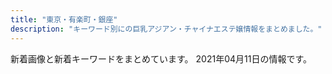 ```yaml
---
title: "東京・有楽町・銀座"
description: "キーワード別にの巨乳アジアン・チャイナエステ嬢情報をまとめました。"
---
```


新着画像と新着キーワードをまとめています。
2021年04月11日の情報です。

<DmmAffiliateIns />
<KeywordTable
  shops={
    [
    {
        "keywords": {
            "88": 1,
            "D": 10,
            "87": 4,
            "82": 1,
            "E": 1,
            "C": 7,
            "86": 7,
            "84": 5
        },
        "img_links": [
            "http://prime-relax.work/img/st8.jpg",
            "http://prime-relax.work/img/st013.jpg",
            "http://prime-relax.work/sp/img/t-r.jpg",
            "http://prime-relax.work/img/st04.jpg",
            "http://prime-relax.work/sp/img/p-7.jpg",
            "http://prime-relax.work/img/IMG_1675.jpg",
            "http://prime-relax.work/img/eve.jpg",
            "http://prime-relax.work/sp/img/botton.jpg",
            "http://prime-relax.work/sp/img/sta13.jpg",
            "http://prime-relax.work/img/link-.jpg",
            "http://prime-relax.work/sp/img/sta5.jpg",
            "http://prime-relax.work/img/st07.jpg",
            "http://prime-relax.work/sp/img/add2.jpg",
            "http://prime-relax.work/img/st08.jpg",
            "http://prime-relax.work/img/body-.jpg",
            "http://prime-relax.work/sp/img/tit.jpg",
            "http://prime-relax.work/img/st12.jpg",
            "http://prime-relax.work/img/sta14.jpg",
            "http://prime-relax.work/sp/img/sta7.jpg",
            "http://prime-relax.work/img/mo.png",
            "http://prime-relax.work/sp/img/time.jpg",
            "http://prime-relax.work/img/sta8.jpg",
            "http://prime-relax.work/img/st13.jpg",
            "http://prime-relax.work/sp/img/sta8.jpg",
            "http://prime-relax.work/img/bottom.png",
            "http://prime-relax.work/img/bottom-.png",
            "http://prime-relax.work/sp/img/tel.jpg",
            "http://prime-relax.work/img/IMG_1667.jpg",
            "http://prime-relax.work/img/sys.jpg",
            "http://prime-relax.work/img/sta4.jpg",
            "http://prime-relax.work/sp/img/info.jpg",
            "http://prime-relax.work/sp/img/sta11.jpg",
            "http://prime-relax.work/img/head.jpg",
            "http://prime-relax.work/sp/img/sta9.jpg",
            "http://prime-relax.work/img/sta9.jpg",
            "http://prime-relax.work/img/IMG_1699.jpg",
            "http://prime-relax.work/img/link20067.jpg",
            "http://prime-relax.work/img/sta12.jpg",
            "http://prime-relax.work/sp/img/pc.jpg",
            "http://prime-relax.work/img/sta11.jpg",
            "http://prime-relax.work/sp/img/add3.jpg",
            "http://prime-relax.work/sp/img/t-a.jpg",
            "http://prime-relax.work/img/st5.jpg",
            "http://prime-relax.work/img/sta5.jpg",
            "http://prime-relax.work/img/st11.jpg",
            "http://prime-relax.work/sp/img/t-s.jpg",
            "http://prime-relax.work/sp/img/t-t.jpg",
            "http://prime-relax.work/img/st14.jpg",
            "http://prime-relax.work/img/st014.jpg",
            "http://prime-relax.work/img/sta13.jpg",
            "http://prime-relax.work/img/st4.jpg",
            "http://prime-relax.work/sp/img/p-8.jpg",
            "http://prime-relax.work/img/st7.jpg",
            "http://prime-relax.work/sp/img/sys.jpg",
            "http://prime-relax.work/img/link10033.jpg",
            "http://prime-relax.work/img/sta7.jpg",
            "http://prime-relax.work/img/st9.jpg",
            "http://prime-relax.work/sp/img/sta4.jpg",
            "http://prime-relax.work/sp/img/sta14.jpg",
            "http://prime-relax.work/sp/img/pic.jpg",
            "http://prime-relax.work/img/link300100.jpg",
            "http://prime-relax.work/sp/img/add.jpg",
            "http://prime-relax.work/img/IMG_1709.jpg",
            "http://prime-relax.work/sp/img/p-9.jpg",
            "http://prime-relax.work/sp/img/sta12.jpg",
            "http://prime-relax.work/sp/img/t-o.jpg",
            "http://prime-relax.work/sp/img/cam.jpg"
        ],
        "station": "\u99ac\u55b0\u753a\u99c51\u756a\u51fa\u53e3",
        "url": "http://prime-relax.work/",
        "name": "PRIME\u30fb\u30d7\u30e9\u30a4\u30e0"
    },
    {
        "img_links": [
            "http://www.kawaii.esturl.com/files/007.jpg",
            "http://www.kawaii.esturl.com/files/006.jpg",
            "http://www.kawaii.esturl.com/images/mainImg_sub.jpg",
            "http://www.kawaii.esturl.com/images/icon_top.png",
            "http://www.kawaii.esturl.com/images/icon_tel.png",
            "http://www.kawaii.esturl.com/files/008.jpg",
            "http://www.kawaii.esturl.com/files/003.jpg",
            "http://www.kawaii.esturl.com/common/images/photo01.jpg",
            "http://www.kawaii.esturl.com/images/icon_staff.png",
            "http://www.kawaii.esturl.com/images/icon_info.png",
            "http://www.kawaii.esturl.com/common/images/photo03.jpg",
            "http://www.kawaii.esturl.com/common/images/photo02.jpg",
            "http://www.kawaii.esturl.com/files/002.jpg",
            "http://www.kawaii.esturl.com/images/end-info.png",
            "http://www.kawaii.esturl.com/files/001.jpg",
            "http://www.kawaii.esturl.com/images/btn2.png",
            "http://www.kawaii.esturl.com/images/icon_concept.png"
        ],
        "keywords": {
            "86": 1,
            "87": 5,
            "D": 6
        },
        "url": "http://www.kawaii.esturl.com/",
        "station": "\u516b\u4e01\u5800\u99c5A2\u51fa\u53e3",
        "name": "Kawaii\u604b\u4eba"
    },
    {
        "img_links": [
            "https://kayabacho-mensesthe.com/wp/wp-content/uploads/2020/10/aki-s1-150x150.jpg",
            "https://kayabacho-mensesthe.com/room/room-l2.jpg",
            "https://kayabacho-mensesthe.com/wp/wp-content/uploads/2019/12/IMG_8988.jpg",
            "https://kayabacho-mensesthe.com/staff/emi-s1.jpg",
            "https://kayabacho-mensesthe.com/link/mens-esthe.png",
            "https://kayabacho-mensesthe.com/staff/ayaka-s1.jpg",
            "https://kayabacho-mensesthe.com/icon/twitter.png",
            "https://kayabacho-mensesthe.com/images/top1.jpg",
            "https://kayabacho-mensesthe.com/images/footer-l.png",
            "https://kayabacho-mensesthe.com/staff/aoi-s1.jpg",
            "https://kayabacho-mensesthe.com/wp/wp-content/uploads/2020/08/ayaka-1-200x300.jpg",
            "https://kayabacho-mensesthe.com/wp/wp-content/uploads/2021/01/yuna.jpg",
            "https://kayabacho-mensesthe.com/wp/wp-content/uploads/2020/08/ayaka-1.jpg",
            "https://kayabacho-mensesthe.com/room/room-l1.jpg",
            "https://kayabacho-mensesthe.com/staff/misaki-s1.jpg",
            "https://kayabacho-mensesthe.com/room/room-l6.jpg",
            "https://kayabacho-mensesthe.com/wp/wp-content/uploads/2019/07/misaki.jpg",
            "https://kayabacho-mensesthe.com/images/main4.jpg",
            "https://kayabacho-mensesthe.com/images/main3.jpg",
            "https://kayabacho-mensesthe.com/staff/mimi-s1.jpg",
            "https://kayabacho-mensesthe.com/wp/wp-content/uploads/2019/12/misaki.jpg",
            "https://kayabacho-mensesthe.com/staff/yuna-s1.jpg",
            "https://kayabacho-mensesthe.com/staff/aki-s1.jpg",
            "https://kayabacho-mensesthe.com/images/flower.png",
            "https://kayabacho-mensesthe.com/wp/wp-content/uploads/2019/08/mimi.jpg",
            "https://kayabacho-mensesthe.com/wp/wp-content/uploads/2020/11/urara3.jpg",
            "https://kayabacho-mensesthe.com/room/room-l7.jpg",
            "https://kayabacho-mensesthe.com/room/room-l8.jpg",
            "https://kayabacho-mensesthe.com/images/mensesthe.jpg",
            "https://kayabacho-mensesthe.com/room/room-l4.jpg",
            "https://kayabacho-mensesthe.com/images/main2.jpg",
            "https://kayabacho-mensesthe.com/icon/facebook.png",
            "https://kayabacho-mensesthe.com/icon/line.png",
            "https://kayabacho-mensesthe.com/wp/wp-content/uploads/2019/12/emi.jpg",
            "https://kayabacho-mensesthe.com/staff/nao-s1.jpg",
            "https://kayabacho-mensesthe.com/icon/yelp.png",
            "https://kayabacho-mensesthe.com/wp/wp-content/uploads/2020/12/yuki.jpg",
            "https://kayabacho-mensesthe.com/staff/rin-s1.jpg",
            "https://kayabacho-mensesthe.com/images/footer-r.png",
            "https://kayabacho-mensesthe.com/room/room-l5.jpg",
            "https://kayabacho-mensesthe.com/staff/urara-s1.jpg",
            "https://kayabacho-mensesthe.com/room/room-l3.jpg",
            "https://kayabacho-mensesthe.com/staff/miyu-s1.jpg",
            "https://kayabacho-mensesthe.com/wp/wp-content/uploads/2019/12/mitsuki.jpg",
            "https://kayabacho-mensesthe.com/images/top3.jpg",
            "https://kayabacho-mensesthe.com/images/clear.png",
            "https://kayabacho-mensesthe.com/images/main1.jpg",
            "https://kayabacho-mensesthe.com/wp/wp-content/uploads/2020/02/miyu.jpg",
            "https://kayabacho-mensesthe.com/images/top2.jpg"
        ],
        "name": "Spa Ananda",
        "keywords": {
            "C": 21,
            "D": 19,
            "E": 7
        },
        "url": "https://kayabacho-mensesthe.com/",
        "station": "\u8305\u5834\u753a\u99c52\u756a\u51fa\u53e3"
    },
    {
        "img_links": [],
        "url": "https://aroma.tyo.cm/",
        "keywords": {},
        "name": "\u6975\u4e0a\u30e1\u30f3\u30ba\u30a2\u30ed\u30de\u65e5\u672c\u6a4b",
        "station": "\u8305\u5834\u753a\u99c510\u756a\u51fa\u53e3"
    },
    {
        "station": "\u99ac\u55b0\u6a2a\u5c71\u99c5A2\u51fa\u53e3",
        "keywords": {
            "90": 1,
            "D": 6,
            "87": 6,
            "E": 1
        },
        "name": "COMODO -\u30b3\u30e2\u30c9-",
        "url": "http://www.comodo.relaxjp.info/",
        "img_links": [
            "http://www.comodo.relaxjp.info/files/010-03.jpg",
            "http://www.comodo.relaxjp.info/images/s_staff.jpg",
            "http://www.comodo.relaxjp.info/files/011-03.jpg",
            "http://www.comodo.relaxjp.info/files/001-02.jpg",
            "http://www.comodo.relaxjp.info/images/top.png",
            "http://www.comodo.relaxjp.info/images/s_info.jpg",
            "http://www.comodo.relaxjp.info/files/012-02.jpg",
            "http://www.comodo.relaxjp.info/files/001-03.jpg",
            "http://www.comodo.relaxjp.info/files/013-03.jpg",
            "http://www.comodo.relaxjp.info/files/001.jpg",
            "http://www.comodo.relaxjp.info/files/015-03.jpg",
            "http://www.comodo.relaxjp.info/images/hua.jpg",
            "http://www.comodo.relaxjp.info/files/010-02.jpg",
            "http://www.comodo.relaxjp.info/files/012.jpg",
            "http://www.comodo.relaxjp.info/files/011-02.jpg",
            "http://www.comodo.relaxjp.info/images/s_news.jpg",
            "http://www.comodo.relaxjp.info/images/bj1.jpg",
            "http://www.comodo.relaxjp.info/files/013-02.jpg",
            "http://www.comodo.relaxjp.info/files/015.jpg",
            "http://www.comodo.relaxjp.info/files/014-03.jpg",
            "http://www.comodo.relaxjp.info/files/011.jpg",
            "http://www.comodo.relaxjp.info/images/s_link.jpg",
            "http://www.comodo.relaxjp.info/files/012-03.jpg",
            "http://www.comodo.relaxjp.info/images/bj3.jpg",
            "http://www.comodo.relaxjp.info/files/014-02.jpg",
            "http://www.comodo.relaxjp.info/files/014.jpg",
            "http://www.comodo.relaxjp.info/files/013.jpg",
            "http://www.comodo.relaxjp.info/files/010.jpg",
            "http://www.comodo.relaxjp.info/files/015-02.jpg"
        ]
    },
    {
        "keywords": {
            "89": 3,
            "87": 2,
            "D": 3,
            "C": 4
        },
        "name": "\u685c\uff5e\u3055\u304f\u3089\uff5e",
        "img_links": [
            "http://sakura.relaxnabi.com/css/nav/nav-005.png",
            "http://sakura.relaxnabi.com/css/nav/nav-006.png",
            "http://sakura.relaxnabi.com/css/nav/nav-002.png",
            "http://sakura.relaxnabi.com/css/staff/staff14a.jpg",
            "http://sakura.relaxnabi.com/css/nav/nav-004.png",
            "http://sakura.relaxnabi.com/css/topleft01.png",
            "http://sakura.relaxnabi.com/css/nav/nav-001.png",
            "http://sakura.relaxnabi.com/css/topright02.jpg",
            "http://sakura.relaxnabi.com/css/staff/staff06.jpg",
            "http://sakura.relaxnabi.com/css/staff/staff02.jpg",
            "http://sakura.relaxnabi.com/css/staff/staff13.jpg",
            "http://sakura.relaxnabi.com/css/nav/nav-003.png",
            "http://sakura.relaxnabi.com/css/staff/staff04.jpg",
            "http://sakura.relaxnabi.com/css/topleft02.png",
            "http://sakura.relaxnabi.com/css/tel03.png"
        ],
        "station": "\u8305\u5834\u753a\u99c51\u756a\u51fa\u53e3",
        "url": "http://sakura.relaxnabi.com/"
    },
    {
        "station": "\u65b0\u5bcc\u753a\u99c53\u756a\u51fa\u53e3",
        "url": "http://www.hitomebore.esjp.info/",
        "img_links": [
            "http://www.hitomebore.esjp.info/images/m3.jpg",
            "http://www.hitomebore.esjp.info/files/010.jpg",
            "http://www.hitomebore.esjp.info/files/013.jpg",
            "http://www.hitomebore.esjp.info/files/011.jpg",
            "http://www.hitomebore.esjp.info/images/m2.jpg",
            "http://www.hitomebore.esjp.info/files/009.jpg",
            "http://www.hitomebore.esjp.info/images/mainImg_sub.jpg",
            "http://www.hitomebore.esjp.info/files/012.jpg",
            "http://www.hitomebore.esjp.info/files/007.jpg",
            "http://www.hitomebore.esjp.info/files/014.jpg",
            "http://www.hitomebore.esjp.info/files/016.jpg",
            "http://www.hitomebore.esjp.info/files/008.jpg",
            "http://www.hitomebore.esjp.info/files/002.jpg",
            "http://www.hitomebore.esjp.info/images/m4.jpg",
            "http://www.hitomebore.esjp.info/images/btn2.png",
            "http://www.hitomebore.esjp.info/images/m1.jpg",
            "http://www.hitomebore.esjp.info/images/mainImg2.jpg",
            "http://www.hitomebore.esjp.info/files/015.jpg"
        ],
        "name": "\u3072\u3068\u3081\u307c\u308c",
        "keywords": {
            "85": 6,
            "C": 6,
            "D": 27,
            "88": 3,
            "87": 6,
            "86": 18
        }
    },
    {
        "station": "\u4eba\u5f62\u753a\u99c5A6",
        "img_links": [
            "http://yume-sato.blue/uploads//sites/18/2020/10/g2.jpg",
            "http://yume-sato.blue/uploads//sites/18/2020/09/g6-150x150.jpg",
            "http://yume-sato.blue/uploads//sites/18/2020/12/gg-150x150.jpg",
            "http://yume-sato.blue/uploads//sites/18/2020/09/g4.jpg",
            "http://yume-sato.blue/uploads//sites/18/2020/12/gg.jpg",
            "http://yume-sato.blue/uploads//sites/18/2020/09/g6.jpg",
            "http://yume-sato.blue/uploads//sites/18/2020/09/g4-150x150.jpg",
            "http://yume-sato.blue/uploads//sites/18/2020/10/g1.jpg",
            "http://yume-sato.blue/uploads//sites/18/2020/09/mobile-1.jpg",
            "http://yume-sato.blue/uploads//sites/18/2020/09/g5-150x150.jpg",
            "http://yume-sato.blue/uploads//sites/18/2020/09/top.jpg",
            "http://yume-sato.blue/uploads//sites/18/2020/09/top1-1.jpg",
            "http://yume-sato.blue/uploads//sites/18/2020/09/g1.jpg",
            "http://yume-sato.blue/uploads//sites/18/2020/09/s_staff.png",
            "http://yume-sato.blue/uploads//sites/18/2020/09/pick.jpg",
            "http://yume-sato.blue/uploads//sites/18/2020/09/g2.jpg",
            "http://yume-sato.blue/uploads//sites/18/2020/09/g2-150x150.jpg",
            "http://yume-sato.blue/uploads//sites/18/2020/09/g5.jpg",
            "http://yume-sato.blue/uploads//sites/18/2020/09/g1-150x150.jpg",
            "http://yume-sato.blue/uploads//sites/18/2020/09/g3-150x150.jpg",
            "http://yume-sato.blue/uploads//sites/18/2020/09/g3.jpg",
            "http://yume-sato.blue/uploads//sites/18/2020/09/news.jpg"
        ],
        "keywords": {},
        "name": "\u5922\u306e\u90f7",
        "url": "http://yume-sato.blue/"
    },
    {
        "station": "\u65b0\u65e5\u672c\u6a4b\u99c55\u756a\u51fa\u53e3",
        "url": "http://s-este.net/",
        "img_links": [],
        "keywords": {},
        "name": "\u30e9\u30d5\u30a3\u30fc\u30eb"
    },
    {
        "url": "http://sweet-massage.work/",
        "name": "Sweet",
        "keywords": {
            "E": 6,
            "C": 3,
            "89": 3,
            "86": 6,
            "85": 3,
            "D": 6,
            "88": 3
        },
        "station": "\u8305\u5834\u753a\u99c53\u756a\u51fa\u53e3",
        "img_links": [
            "http://sweet-massage.work/img/sta3.jpg",
            "http://sweet-massage.work/sp/img/t-a.jpg",
            "http://sweet-massage.work/sp/img/s4.jpg",
            "http://sweet-massage.work/sp/img/pc.jpg",
            "http://sweet-massage.work/sp/img/st2.jpg",
            "http://sweet-massage.work/sp/img/st4.jpg",
            "http://sweet-massage.work/sp/img/add.jpg",
            "http://sweet-massage.work/sp/img/st02.jpg",
            "http://sweet-massage.work/sp/img/s3.jpg",
            "http://sweet-massage.work/img/st4.jpg",
            "http://sweet-massage.work/img/s3.jpg",
            "http://sweet-massage.work/sp/img/t-r.jpg",
            "http://sweet-massage.work/img/sta2.jpg",
            "http://sweet-massage.work/img/st04.jpg",
            "http://sweet-massage.work/sp/img/t-s.jpg",
            "http://sweet-massage.work/sp/img/st5.jpg",
            "http://sweet-massage.work/img/s5.jpg",
            "http://sweet-massage.work/img/st03.jpg",
            "http://sweet-massage.work/img/st02.jpg",
            "http://sweet-massage.work/img/st005.jpg",
            "http://sweet-massage.work/sp/img/st04.jpg",
            "http://sweet-massage.work/img/foot-body.jpg",
            "http://sweet-massage.work/img/mobile-1.png",
            "http://sweet-massage.work/sp/img/botton.jpg",
            "http://sweet-massage.work/img/s4.jpg",
            "http://sweet-massage.work/sp/img/pic.jpg",
            "http://sweet-massage.work/img/st05.jpg",
            "http://sweet-massage.work/sp/img/st03.jpg",
            "http://sweet-massage.work/img/s2.jpg",
            "http://sweet-massage.work/img/st3.jpg",
            "http://sweet-massage.work/sp/img/t-o.jpg",
            "http://sweet-massage.work/img/nos.jpg",
            "http://sweet-massage.work/img/sta4.jpg",
            "http://sweet-massage.work/sp/img/tit.jpg",
            "http://sweet-massage.work/sp/img/s2.jpg",
            "http://sweet-massage.work/img/sta5.jpg",
            "http://sweet-massage.work/sp/img/time.jpg",
            "http://sweet-massage.work/sp/img/st1.jpg",
            "http://sweet-massage.work/img/st01.jpg",
            "http://sweet-massage.work/img/m1.png",
            "http://sweet-massage.work/sp/img/add2.jpg",
            "http://sweet-massage.work/img/sta1.jpg",
            "http://sweet-massage.work/img/st2.jpg",
            "http://sweet-massage.work/sp/img/sys.jpg",
            "http://sweet-massage.work/sp/img/st005.jpg",
            "http://sweet-massage.work/sp/img/tel.jpg",
            "http://sweet-massage.work/sp/img/s5.jpg",
            "http://sweet-massage.work/img/st5.jpg",
            "http://sweet-massage.work/sp/img/st05.jpg",
            "http://sweet-massage.work/sp/img/st3.jpg",
            "http://sweet-massage.work/sp/img/st01.jpg",
            "http://sweet-massage.work/img/st1.jpg",
            "http://sweet-massage.work/sp/img/t-t.jpg",
            "http://sweet-massage.work/img/s1.jpg",
            "http://sweet-massage.work/sp/img/info.jpg"
        ]
    },
    {
        "station": "\u6c34\u5929\u5bae\u524d\u99c54\u756a\u51fa\u53e3",
        "name": "Eve",
        "keywords": {},
        "url": "http://eve-esthe.com/",
        "img_links": [
            "http://eve-esthe.com/images/wari.jpg",
            "http://eve-esthe.com/images/01.jpg",
            "http://eve-esthe.com/images/02.jpg",
            "http://eve-esthe.com/images/03.jpg",
            "http://eve-esthe.com/images/04.jpg",
            "http://eve-esthe.com/images/icon_new.png"
        ]
    },
    {
        "name": "\u6843\u82b1\u6c34*\u3068\u3046\u304b\u3059\u3044",
        "url": "http://toukasui.jpn.mn/",
        "keywords": {
            "E": 1,
            "86": 3,
            "87": 2,
            "D": 6,
            "85": 2
        },
        "img_links": [
            "http://toukasui.jpn.mn/images/s_staff.png",
            "http://toukasui.jpn.mn/photos/sites/49/2021/04/2021040817571791.jpg",
            "http://toukasui.jpn.mn/photos/sites/49/2019/08/2019082510480041.jpg",
            "http://toukasui.jpn.mn/photos/sites/49/2019/07/2019070111270334.jpg",
            "http://toukasui.jpn.mn/images/face.jpg",
            "http://toukasui.jpn.mn/photos/sites/49/2019/11/2019111002374421.jpg",
            "http://toukasui.jpn.mn/photos/sites/49/2018/11/2018110702420266.jpg",
            "http://toukasui.jpn.mn/images/pick.jpg",
            "http://toukasui.jpn.mn/photos/sites/49/2018/12/2018121411170742.jpg",
            "http://toukasui.jpn.mn/images/news.jpg",
            "http://toukasui.jpn.mn/photos/sites/49/2019/02/2019021519245846.jpg",
            "http://toukasui.jpn.mn/photos/sites/49/2019/06/2019061711394937.jpg",
            "http://toukasui.jpn.mn/photos/sites/49/2019/03/2019030615101559.jpg",
            "http://toukasui.jpn.mn/photos/sites/49/2019/08/2019081010463794.jpg",
            "http://toukasui.jpn.mn/images/top.jpg",
            "http://toukasui.jpn.mn/photos/sites/49/2019/02/2019020710305082.jpg",
            "http://toukasui.jpn.mn/photos/sites/49/2019/09/2019091616543823.jpg",
            "http://toukasui.jpn.mn/images/mobile.jpg",
            "http://toukasui.jpn.mn/photos/sites/49/2020/09/202009151644200.jpg",
            "http://toukasui.jpn.mn/photos/sites/49/2018/11/2018111701424587.jpg"
        ],
        "station": "\u6771\u9280\u5ea7\u99c55\u756a\u51fa\u53e3"
    },
    {
        "img_links": [
            "http://koikst.xyz/_src/20886305/therapist-ito.jpg",
            "http://koikst.xyz/_src/20886064/index_37.png",
            "http://koikst.xyz/_src/51067437/wechatimg724.jpg",
            "http://koikst.xyz/_src/20885809/www.cman.png",
            "http://koikst.xyz/_src/20886061/index_34.png",
            "http://koikst.xyz/_src/20885997/up.png",
            "http://koikst.xyz/_src/20886148/therapist-ito.jpg",
            "http://koikst.xyz/_src/21089124/img20180325193504865361.png",
            "http://sunflower.jp.net/6.jpg",
            "http://koikst.xyz/_src/20886006/wechatimg36.jpg",
            "http://koikst.xyz/_src/20886009/img_2917.jpg",
            "http://koikst.xyz/_src/20886229/_dsf0778_pp.jpg",
            "http://koikst.xyz/_src/20886005/wechatimg35.jpg",
            "http://koikst.xyz/_src/20886065/index_38.png",
            "http://sunflower.jp.net/5.jpg",
            "http://koikst.xyz/_src/20886007/_k3_6020.jpg",
            "http://koikst.xyz/_src/20886310/wechatimg405.jpg",
            "http://koikst.xyz/_src/20991736/t02200330_0640096013249885015.jpg",
            "http://sunflower.jp.net/3.jpg",
            "http://koikst.xyz/_src/51067433/wechatimg726.jpg",
            "http://koikst.xyz/_src/20886283/img20170527114635169213.png",
            "http://koikst.xyz/_src/20885828/up.png",
            "http://koikst.xyz/_src/20886066/slider2.png",
            "http://koikst.xyz/_src/20886060/index_33.png",
            "http://sunflower.jp.net/2.jpg",
            "http://koikst.xyz/_src/20885836/sign.jpg",
            "http://koikst.xyz/_src/20886231/_dsf0770_pp.jpg",
            "http://koikst.xyz/_src/20886058/sign.png",
            "http://koikst.xyz/_src/20886308/t02200330_0640096013249885015.jpg",
            "http://koikst.xyz/_src/20886287/9c88380aa0315ec9292225a3223d62d9.jpg",
            "http://koikst.xyz/_src/51067440/wechatimg723.jpg",
            "http://sunflower.jp.net/1.jpg",
            "http://koikst.xyz/_src/20886008/_k3_6019.jpg",
            "http://koikst.xyz/_src/51067435/wechatimg725.jpg",
            "http://koikst.xyz/_src/20886059/sign.png",
            "http://koikst.xyz/_src/20886211/07958eda583eff2b24876adf03c0a434.jpg",
            "http://koikst.xyz/_src/20886062/index_35.png",
            "http://koikst.xyz/_src/20886235/t02200330_0640096013249885015.jpg",
            "http://koikst.xyz/_src/20885811/up.png",
            "http://koikst.xyz/_src/20886092/therapist-ito.jpg",
            "http://koikst.xyz/_src/20886233/906ab10dd05fdcaee1fa99bd6e5779ea.jpg",
            "http://koikst.xyz/_src/20886122/up.png",
            "http://koikst.xyz/_src/20886222/up.png",
            "http://koikst.xyz/_src/20886103/up.png",
            "http://koikst.xyz/_src/20886063/index_36.png",
            "http://koikst.xyz/_src/20886035/up.png",
            "http://koikst.xyz/_src/20886019/up.png",
            "http://koikst.xyz/_src/20885845/up.png",
            "http://koikst.xyz/_src/20886111/_dsf0778_pp.jpg",
            "http://koikst.xyz/_src/20886300/media-20170919.jpg",
            "http://koikst.xyz/_src/20886303/07958eda583eff2b24876adf03c0a434.jpg",
            "http://koikst.xyz/_src/20886010/img_3017.jpg"
        ],
        "keywords": {
            "E": 3,
            "85": 2,
            "89": 3,
            "C": 2
        },
        "name": "\u60a0",
        "station": "JR\u6771\u4eac\u99c5\u516b\u91cd\u6d32\u53e3",
        "url": "http://koikst.xyz/"
    },
    {
        "url": "http://luna-shine.info/",
        "keywords": {
            "88": 21,
            "85": 6,
            "G": 6,
            "\u30bb\u30af\u30b7\u30fc": 1,
            "F": 6,
            "D": 30,
            "81": 3,
            "89": 21,
            "C": 12,
            "82": 3,
            "84": 3,
            "86": 6,
            "E": 13,
            "87": 12,
            "\u80f8": 2
        },
        "img_links": [
            "http://luna-shine.info/uploads/lunashine/2020/01/e5beaee4bfa1e59bbee78987_20190517131309.jpg",
            "http://luna-shine.info/uploads/lunashine/2014/05/22.jpg",
            "http://luna-shine.info/uploads/lunashine/2014/05/naomi1-276x3583.jpg",
            "http://luna-shine.info/uploads/lunashine/2013/01/room-9.jpg",
            "http://luna-shine.info/uploads/lunashine/images/no-photo.jpg",
            "http://luna-shine.info/uploads/lunashine/2012/12/topview3.jpg",
            "http://luna-shine.info/uploads/lunashine/images/new_d.jpg",
            "http://luna-shine.info/uploads/lunashine/2019/03/e5beaee4bfa1e59bbee78987_201903161627476.jpg",
            "http://luna-shine.info/uploads/lunashine/2013/01/room-5.jpg",
            "http://luna-shine.info/uploads/lunashine/2019/04/bottom.jpg",
            "http://luna-shine.info/uploads/lunashine/2014/06/9c1b42356edc1bb51d040e0a1783fa97.png",
            "http://luna-shine.info/uploads/lunashine/2015/06/image1-266x4001.jpg",
            "http://luna-shine.info/uploads/lunashine/2015/09/1-12041z120344c1_e589afe69cac_e589afe69cac.jpg",
            "http://luna-shine.info/uploads/lunashine/2013/01/img_0427_e589afe69cac-276x368.jpg",
            "http://luna-shine.info/uploads/lunashine/2013/01/room-1.jpg",
            "http://luna-shine.info/uploads/lunashine/2012/12/topview1.jpg",
            "http://luna-shine.info/uploads/lunashine/2015/01/0.jpg",
            "http://luna-shine.info/uploads/lunashine/2013/01/room-7.jpg",
            "http://luna-shine.info/uploads/lunashine/2012/12/topview4.jpg",
            "http://luna-shine.info/uploads/lunashine/2013/10/e381bfe3818d2_e589afe69cac.jpg",
            "http://luna-shine.info/uploads/lunashine/2013/01/room-11.jpg",
            "http://luna-shine.info/uploads/lunashine/2019/12/e5beaee4bfa1e59bbee78987_201912071546181.jpg",
            "http://luna-shine.info/uploads/lunashine/2012/12/mailmaka.jpg",
            "http://luna-shine.info/uploads/lunashine/2015/04/1111_e589afe69cac1.jpg",
            "http://luna-shine.info/uploads/lunashine/2012/12/topview0.jpg",
            "http://luna-shine.info/uploads/lunashine/2013/10/e38182e38286e381bf3_e589afe69cac.jpg",
            "http://luna-shine.info/uploads/lunashine/2013/11/e381afe3828be3818befbc92-1000x1333.jpg",
            "http://luna-shine.info/uploads/lunashine/2019/04/e5beaee4bfa1e59bbee78987_201903161627478.jpg",
            "http://luna-shine.info/uploads/lunashine/2013/01/room-2.jpg",
            "http://luna-shine.info/uploads/lunashine/2019/12/e5beaee4bfa1e59bbee78987_20191207154634.jpg",
            "http://luna-shine.info/uploads/lunashine/2017/03/saki.jpg",
            "http://luna-shine.info/uploads/lunashine/images/new_tit.jpg",
            "http://luna-shine.info/uploads/lunashine/2019/04/tel.jpg",
            "http://luna-shine.info/uploads/lunashine/2013/01/room-8.jpg",
            "http://luna-shine.info/uploads/lunashine/2015/03/8dbe4d07b4f1258c30f14b30e60c1466.png",
            "http://luna-shine.info/uploads/lunashine/2019/04/flash1.jpg",
            "http://luna-shine.info/uploads/lunashine/2016/12/img_4240.jpg",
            "http://luna-shine.info/uploads/lunashine/2013/05/p1020464_e589afe69cac.jpg",
            "http://luna-shine.info/uploads/lunashine/2017/03/saki1.jpg",
            "http://luna-shine.info/uploads/lunashine/images/rq03.jpg",
            "http://luna-shine.info/uploads/lunashine/2018/05/2.jpg",
            "http://luna-shine.info/uploads/lunashine/images/picup.png",
            "http://luna-shine.info/uploads/lunashine/2014/05/naomi1-276x3584.jpg",
            "http://luna-shine.info/uploads/lunashine/2012/12/mobile.jpg",
            "http://luna-shine.info/uploads/lunashine/2015/01/11.jpg",
            "http://luna-shine.info/uploads/lunashine/2019/01/e5beaee4bfa1e59bbee78987_20190124144601.jpg",
            "http://luna-shine.info/uploads/lunashine/2019/03/e5beaee4bfa1e59bbee78987_201903141535171.jpg",
            "http://luna-shine.info/uploads/lunashine/2015/03/11111.jpg",
            "http://luna-shine.info/uploads/lunashine/2013/10/e381bfe38286e3818d-5_e589afe69cac.jpg",
            "http://luna-shine.info/uploads/lunashine/2019/07/qqe59bbee78987201504181707251.jpg",
            "http://luna-shine.info/uploads/lunashine/2017/04/22221.jpg",
            "http://luna-shine.info/uploads/lunashine/2019/05/e5beaee4bfa1e59bbee78987_20190517131309.jpg",
            "http://luna-shine.info/uploads/lunashine/2019/04/e5beaee4bfa1e59bbee78987_2019031616274791.jpg",
            "http://luna-shine.info/uploads/lunashine/2019/05/e5beaee4bfa1e59bbee78987_201905171313091.jpg",
            "http://luna-shine.info/uploads/lunashine/2016/11/31.jpg",
            "http://luna-shine.info/uploads/lunashine/2013/01/room-10.jpg",
            "http://luna-shine.info/uploads/lunashine/2013/03/img_0522_e589afe69cac-1000x1333.jpg",
            "http://luna-shine.info/uploads/lunashine/2013/01/qiu-1.jpg",
            "http://luna-shine.info/uploads/lunashine/2013/01/room-3.jpg",
            "http://luna-shine.info/uploads/lunashine/2014/04/image_e589afe69cac.png",
            "http://luna-shine.info/uploads/lunashine/2013/01/img_0370_e589afe69cac-276x368.jpg",
            "http://luna-shine.info/uploads/lunashine/2014/06/image-15.jpeg",
            "http://luna-shine.info/uploads/lunashine/images/rq01.jpg",
            "http://luna-shine.info/uploads/lunashine/2013/10/4_e589afe69cac.jpg",
            "http://luna-shine.info/uploads/lunashine/2013/10/e381bfe382841_e589afe69cac.jpg",
            "http://luna-shine.info/uploads/lunashine/2013/11/e381afe3828be3818b-1000x1333.jpg",
            "http://luna-shine.info/uploads/lunashine/2019/04/e5beaee4bfa1e59bbee78987_201903161627475.jpg",
            "http://luna-shine.info/uploads/lunashine/2013/01/room-6.jpg",
            "http://luna-shine.info/uploads/lunashine/2014/06/image-14.jpeg",
            "http://luna-shine.info/uploads/lunashine/2015/12/qqe59bbee7898720151214133747.jpg",
            "http://luna-shine.info/uploads/lunashine/2015/04/1111_e589afe69cac.jpg",
            "http://luna-shine.info/uploads/lunashine/2015/03/171f728230a16701d87b9e61ba70edf8.png",
            "http://luna-shine.info/uploads/lunashine/2015/01/2_e589afe69cac.jpg"
        ],
        "name": "\u30eb\u30ca\u30b7\u30e3\u30a4\u30f3",
        "station": "\u5c0f\u4f1d\u99ac\u753a\u99c53\u756a\u51fa\u53e3"
    },
    {
        "keywords": {
            "91": 1,
            "86": 1,
            "89": 1,
            "D": 2,
            "90": 1,
            "83": 1,
            "87": 1,
            "93": 1,
            "C": 3,
            "G": 1,
            "85": 3,
            "E": 3
        },
        "img_links": [
            "http://f-relaxe.net/images/index_08.jpg",
            "http://f-relaxe.net/images/index_07.jpg",
            "http://f-relaxe.net/girl/08.jpg",
            "http://f-relaxe.net/girl/07a.jpg",
            "http://f-relaxe.net/images/01.jpg",
            "http://f-relaxe.net/images/rec_11.jpg",
            "http://f-relaxe.net/girl/010.jpg",
            "http://f-relaxe.net/girl/013a.jpg",
            "http://f-relaxe.net/girl/02.jpg",
            "http://f-relaxe.net/girl/09a.jpg",
            "http://f-relaxe.net/images/sub_12.jpg",
            "http://f-relaxe.net/images/sub_15.jpg",
            "http://f-relaxe.net/images/index_03.jpg",
            "http://f-relaxe.net/images/index_04.jpg",
            "http://f-relaxe.net/images/02.jpg",
            "http://f-relaxe.net/girl/013.jpg",
            "http://f-relaxe.net/images/index_18.jpg",
            "http://f-relaxe.net/girl/00.jpg",
            "http://f-relaxe.net/girl/02a.jpg",
            "http://f-relaxe.net/girl/017.jpg",
            "http://f-relaxe.net/images/info.jpg",
            "http://f-relaxe.net/images/index_16.jpg",
            "http://f-relaxe.net/girl/07.jpg",
            "http://f-relaxe.net/girl/012a.jpg",
            "http://f-relaxe.net/images/index_06.jpg",
            "http://f-relaxe.net/images/03.jpg",
            "http://f-relaxe.net/girl/08a.jpg",
            "http://f-relaxe.net/girl/011.jpg",
            "http://f-relaxe.net/images/rec.jpg",
            "http://f-relaxe.net/images/index_12.jpg",
            "http://f-relaxe.net/girl/09.jpg",
            "http://f-relaxe.net/girl/011a.jpg",
            "http://f-relaxe.net/girl/012.jpg",
            "http://f-relaxe.net/images/index_01.jpg",
            "http://f-relaxe.net/images/index_14.jpg",
            "http://f-relaxe.net/images/staff_11.jpg",
            "http://f-relaxe.net/images/line.jpg",
            "http://f-relaxe.net/images/index_09.jpg",
            "http://f-relaxe.net/girl/010a.jpg",
            "http://f-relaxe.net/girl/04.jpg",
            "http://f-relaxe.net/girl/024.jpg",
            "http://f-relaxe.net/images/index_05.jpg",
            "http://f-relaxe.net/images/sub_10.jpg",
            "http://f-relaxe.net/images/info_11.jpg",
            "http://f-relaxe.net/images/index_10.jpg",
            "http://f-relaxe.net/images/index_13.jpg",
            "http://f-relaxe.net/images/index_119.jpg",
            "http://f-relaxe.net/images/index_17.jpg"
        ],
        "station": "JR\u6771\u4eac\u99c5\u516b\u91cd\u6d32\u5317\u53e3",
        "url": "http://f-relaxe.net",
        "name": "For you"
    },
    {
        "station": "\u6c34\u5929\u5bae\u524d\u99c56\u756a\u51fa\u53e3",
        "name": "\u30a2\u30ed\u30de\u30a2\u30ea\u30a2",
        "url": "http://e-berry.work/index.html",
        "keywords": {},
        "img_links": [
            "http://e-berry.work/images/staff_t.jpg",
            "http://e-berry.work/images/int1.jpg",
            "http://e-berry.work/sp/staff/natumi.jpg",
            "http://e-berry.work/sp/images/b2.jpg",
            "http://e-berry.work/sp/staff/ayumi.jpg",
            "http://e-berry.work/sp/img/moka1.jpg",
            "http://e-berry.work/sp/staff/hikari.jpg",
            "http://e-berry.work/staff/haruka.jpg",
            "http://e-berry.work/sp/staff/aya.jpg",
            "http://e-berry.work/sp/images/newface.png",
            "http://e-berry.work/staff/ai.jpg",
            "http://e-berry.work/img/yoko1.jpg",
            "http://e-berry.work/sp/staff/ai.jpg",
            "http://e-berry.work/staff/natumi.jpg",
            "http://e-berry.work/sp/images/int2.png",
            "http://e-berry.work/sp/images/interior_t.png",
            "http://e-berry.work/images/sm.jpg",
            "http://e-berry.work/sp/img/nene1.jpg",
            "http://e-berry.work/sp/images/b1.jpg",
            "http://e-berry.work/sp/images/sys1.png",
            "http://e-berry.work/sp/staff/nene.jpg",
            "http://e-berry.work/images/rec1.jpg",
            "http://e-berry.work/staff/hikari.jpg",
            "http://e-berry.work/sp/staff/rina.jpg",
            "http://e-berry.work/img/natumi1.jpg",
            "http://e-berry.work/sp/img/hikari1.jpg",
            "http://e-berry.work/sp/staff/yoko.jpg",
            "http://e-berry.work/sp/img/rina1.jpg",
            "http://e-berry.work/img/nene1.jpg",
            "http://e-berry.work/images/b2.jpg",
            "http://e-berry.work/sp/images/rec2.png",
            "http://e-berry.work/img/ai1.jpg",
            "http://e-berry.work/img/rina1.jpg",
            "http://e-berry.work/sp/img/yoko1.jpg",
            "http://e-berry.work/sp/images/tel.png",
            "http://e-berry.work/sp/images/sys3.png",
            "http://e-berry.work/img/aya1.jpg",
            "http://e-berry.work/sp/images/sys2.png",
            "http://e-berry.work/images/9.jpg",
            "http://e-berry.work/sp/images/10.jpg",
            "http://e-berry.work/sp/img/natumi1.jpg",
            "http://e-berry.work/img/haruka1.jpg",
            "http://e-berry.work/sp/img/aya1.jpg",
            "http://e-berry.work/images/interior_t.jpg",
            "http://e-berry.work/sp/images/ac1.jpg",
            "http://e-berry.work/images/b1.jpg",
            "http://e-berry.work/sp/images/head.jpg",
            "http://e-berry.work/images/newsb.png",
            "http://e-berry.work/images/int2.jpg",
            "http://e-berry.work/sp/staff/moka.jpg",
            "http://e-berry.work/images/sys3.jpg",
            "http://e-berry.work/images/tgirl.jpg",
            "http://e-berry.work/images/head.jpg",
            "http://e-berry.work/sp/images/9.jpg",
            "http://e-berry.work/staff/rina.jpg",
            "http://e-berry.work/images/news_t.jpg",
            "http://e-berry.work/sp/img/ayumi1.jpg",
            "http://e-berry.work/sp/images/int1.png",
            "http://e-berry.work/sp/img/ai1.jpg",
            "http://e-berry.work/images/newface.jpg",
            "http://e-berry.work/images/ac1.jpg",
            "http://e-berry.work/images/concept.jpg",
            "http://e-berry.work/sp/images/topgirl.png",
            "http://e-berry.work/sp/staff/haruka.jpg",
            "http://e-berry.work/images/rec2.jpg",
            "http://e-berry.work/staff/nene.jpg",
            "http://e-berry.work/staff/yoko.jpg",
            "http://e-berry.work/images/sys2.jpg",
            "http://e-berry.work/staff/moka.jpg",
            "http://e-berry.work/sp/img/haruka1.jpg",
            "http://e-berry.work/staff/aya.jpg",
            "http://e-berry.work/img/ayumi1.jpg",
            "http://e-berry.work/sp/images/news.png",
            "http://e-berry.work/sp/images/rec1.jpg",
            "http://e-berry.work/sp/images/footer.jpg",
            "http://e-berry.work/img/moka1.jpg",
            "http://e-berry.work/images/sys1.jpg",
            "http://e-berry.work/sp/images/staff_t.png",
            "http://e-berry.work/sp/images/concept.jpg",
            "http://e-berry.work/img/hikari1.jpg",
            "http://e-berry.work/staff/ayumi.jpg",
            "http://e-berry.work/images/10.jpg",
            "http://e-berry.work/sp/images/newsb.png"
        ]
    },
    {
        "name": "\u6771\u4eac\u65e5\u672c\u6a4b\u30e1\u30f3\u30ba\u30a8\u30b9\u30c6",
        "url": "https://mens-esthe.jpn.vin/",
        "station": "JR\u6771\u4eac\u99c5\u516b\u91cd\u6d32\u5317\u53e3",
        "img_links": [
            "https://mens-esthe.jpn.vin/images/nav_link07.png",
            "https://mens-esthe.jpn.vin/images/tit_staff02.jpg",
            "https://mens-esthe.jpn.vin/images/nav_link04.png",
            "https://mens-esthe.jpn.vin/images/nav_link06.png",
            "https://mens-esthe.jpn.vin/photos/sites/4/2020/12/2020121102462172.jpg",
            "https://mens-esthe.jpn.vin/images/top.png",
            "https://mens-esthe.jpn.vin/images/sp_photo_1.jpg",
            "https://mens-esthe.jpn.vin/images/photo_1.jpg",
            "https://mens-esthe.jpn.vin/images/navbar-top.jpg",
            "https://mens-esthe.jpn.vin/photos/sites/4/2020/12/2020121102483539.jpg",
            "https://mens-esthe.jpn.vin/images/room1.jpg",
            "https://mens-esthe.jpn.vin/images/sp_tit_info.jpg",
            "https://mens-esthe.jpn.vin/images/nav_link03.png",
            "https://mens-esthe.jpn.vin/images/room2.jpg",
            "https://mens-esthe.jpn.vin/images/tit_face.jpg",
            "https://mens-esthe.jpn.vin/images/sp_tit_link.jpg",
            "https://mens-esthe.jpn.vin/images/tit_link.jpg",
            "https://mens-esthe.jpn.vin/photos/sites/4/2020/12/2020121102464663.jpg",
            "https://mens-esthe.jpn.vin/images/sp_tit_staff02.jpg",
            "https://mens-esthe.jpn.vin/images/tit_pick.jpg",
            "https://mens-esthe.jpn.vin/photos/sites/4/2021/04/2021040721293837.jpeg",
            "https://mens-esthe.jpn.vin/images/tit_info.jpg",
            "https://mens-esthe.jpn.vin/photos/sites/4/2020/12/202012110248090.jpg",
            "https://mens-esthe.jpn.vin/images/nav_link08.png",
            "https://mens-esthe.jpn.vin/images/nav_link01.png",
            "https://mens-esthe.jpn.vin/images/sp_tit_pick.jpg",
            "https://mens-esthe.jpn.vin/photos/sites/4/2021/04/2021040721293779.jpeg",
            "https://mens-esthe.jpn.vin/images/nav_link02.png",
            "https://mens-esthe.jpn.vin/images/end.png",
            "https://mens-esthe.jpn.vin/images/nav_link05.png",
            "https://mens-esthe.jpn.vin/photos/sites/4/2021/04/2021040721293993.jpeg",
            "https://mens-esthe.jpn.vin/images/sp_end.png",
            "https://mens-esthe.jpn.vin/images/side_mobile.jpg",
            "https://mens-esthe.jpn.vin/photos/sites/4/2020/12/2020121102501422.jpg"
        ],
        "keywords": {
            "86": 68,
            "85": 21,
            "88": 4,
            "D": 83,
            "E": 4,
            "C": 6
        }
    },
    {
        "img_links": [
            "http://www.kayabatyo-massage.work/images/recruit/message_03.png",
            "http://www.kayabatyo-massage.work/images/icon_ranking_02.png",
            "http://www.kayabatyo-massage.work/images/recruit/req_03.jpg",
            "http://www.kayabatyo-massage.work/images/icon_new.png",
            "http://www.kayabatyo-massage.work/images/head_therapist.jpg",
            "http://www.kayabatyo-massage.work/images/recruit/point_09.png",
            "http://www.kayabatyo-massage.work/images/mainvisual_01.jpg",
            "http://www.kayabatyo-massage.work/images/no_image.jpg",
            "http://www.kayabatyo-massage.work/staff/nanami.jpg",
            "http://www.kayabatyo-massage.work/images/recruit/nagare_02.jpg",
            "http://www.kayabatyo-massage.work/images/mainvisual_02_s.jpg",
            "http://www.kayabatyo-massage.work/images/icon_ranking_03.png",
            "http://www.kayabatyo-massage.work/images/recruit/point_05.png",
            "http://www.kayabatyo-massage.work/staff/kaoru.jpg",
            "http://www.kayabatyo-massage.work/images/recruit/nagare_06.png",
            "http://www.kayabatyo-massage.work/images/icon_ranking_01.png",
            "http://www.kayabatyo-massage.work/images/trigger.jpg",
            "http://www.kayabatyo-massage.work/images/recruit/nagare_01.jpg",
            "http://www.kayabatyo-massage.work/images/recruit/nagare_07.png",
            "http://www.kayabatyo-massage.work/images/recruit/point_07.png",
            "http://www.kayabatyo-massage.work/images/mainvisual_01_s.jpg",
            "http://www.kayabatyo-massage.work/images/sw_home.png",
            "http://www.kayabatyo-massage.work/images/sw_tel.png",
            "http://www.kayabatyo-massage.work/staff/hinata.jpg",
            "http://www.kayabatyo-massage.work/images/recruit/sp_mainvisual.jpg",
            "http://www.kayabatyo-massage.work/images/recruit/point_06.png",
            "http://www.kayabatyo-massage.work/images/recruit/point_03.png",
            "http://www.kayabatyo-massage.work/images/head_interior.jpg",
            "http://www.kayabatyo-massage.work/images/mainvisual_02.jpg",
            "http://www.kayabatyo-massage.work/images/recruit/point_04.png",
            "http://www.kayabatyo-massage.work/images/recruit/nagare_03.jpg",
            "http://www.kayabatyo-massage.work/images/recruit/nagare_05.png",
            "http://www.kayabatyo-massage.work/images/recruit/point_08.png"
        ],
        "keywords": {},
        "station": "\u8305\u5834\u753a\u99c511\u756a\u51fa\u53e3",
        "url": "http://www.kayabatyo-massage.work/",
        "name": "\u5143\u6c17\u30e2\u30ea\u30e2\u30ea"
    },
    {
        "img_links": [
            "http://xn--vckg5a5c7c8c1czd.in.net/images/slider/slide1.jpg",
            "http://xn--vckg5a5c7c8c1czd.in.net/images/an_2_06.jpg",
            "http://xn--vckg5a5c7c8c1czd.in.net/images/staff_images/cg14.jpg",
            "http://xn--vckg5a5c7c8c1czd.in.net/images/an_1_02.jpg",
            "http://xn--vckg5a5c7c8c1czd.in.net/images/an_2_07.jpg",
            "http://xn--vckg5a5c7c8c1czd.in.net/images/an_2_04.jpg",
            "http://xn--vckg5a5c7c8c1czd.in.net/images/an_2_05.jpg",
            "http://xn--vckg5a5c7c8c1czd.in.net/images/staff_images/top_small_17.jpg",
            "http://xn--vckg5a5c7c8c1czd.in.net/images/index_01.jpg",
            "http://xn--vckg5a5c7c8c1czd.in.net/images/slider/slide1s.jpg",
            "http://xn--vckg5a5c7c8c1czd.in.net/images/staff_images/cg5.jpg",
            "http://xn--vckg5a5c7c8c1czd.in.net/images/slider/slide2s.jpg",
            "http://xn--vckg5a5c7c8c1czd.in.net/images/staff_images/top_small_1.jpg",
            "http://xn--vckg5a5c7c8c1czd.in.net/images/an_1_04.jpg",
            "http://xn--vckg5a5c7c8c1czd.in.net/images/staff_images/cg1.jpg",
            "http://xn--vckg5a5c7c8c1czd.in.net/images/staff_images/top_small_14.jpg",
            "http://xn--vckg5a5c7c8c1czd.in.net/images/slider/slide2.jpg",
            "http://xn--vckg5a5c7c8c1czd.in.net/images/slider/slide3.jpg",
            "http://xn--vckg5a5c7c8c1czd.in.net/images/an_1_06.jpg",
            "http://xn--vckg5a5c7c8c1czd.in.net/images/an_2_02.jpg",
            "http://xn--vckg5a5c7c8c1czd.in.net/images/staff_images/cg16.jpg",
            "http://xn--vckg5a5c7c8c1czd.in.net/images/slider/slide3s.jpg",
            "http://xn--vckg5a5c7c8c1czd.in.net/images/staff_images/cg17.jpg",
            "http://xn--vckg5a5c7c8c1czd.in.net/images/an_1_07.jpg",
            "http://xn--vckg5a5c7c8c1czd.in.net/images/staff_images/top_small_5.jpg",
            "http://xn--vckg5a5c7c8c1czd.in.net/images/an_2_03.jpg",
            "http://xn--vckg5a5c7c8c1czd.in.net/images/QRcode.jpg",
            "http://xn--vckg5a5c7c8c1czd.in.net/images/an_1_03.jpg",
            "http://xn--vckg5a5c7c8c1czd.in.net/images/staff_images/top_small_16.jpg",
            "http://xn--vckg5a5c7c8c1czd.in.net/images/no.png"
        ],
        "name": "\u7652\u3057\u306e\u6d77",
        "url": "http://xn--vckg5a5c7c8c1czd.in.net/",
        "keywords": {
            "D": 16,
            "E": 4,
            "86": 20
        },
        "station": "\u65b0\u5bcc\u753a\u99c5"
    },
    {
        "img_links": [
            "http://tokyo-relaxtime.asia/img/slick/st-1.jpg",
            "http://tokyo-relaxtime.asia/img/cast/miki-04.jpg",
            "http://tokyo-relaxtime.asia/img/cast/momo-03.jpg",
            "http://tokyo-relaxtime.asia/img/cast/alice-04.jpg",
            "http://tokyo-relaxtime.asia/img/cast/yuka-03.jpg",
            "http://tokyo-relaxtime.asia/img/interior/corridor-1.jpg",
            "http://tokyo-relaxtime.asia/img/cast/alice-01.jpg",
            "http://tokyo-relaxtime.asia/img/cast/miki-03.jpg",
            "http://tokyo-relaxtime.asia/img/cast/yuka-04.jpg",
            "http://tokyo-relaxtime.asia/img/slick/st-4.jpg",
            "http://tokyo-relaxtime.asia/img/cast/ai-02.jpg",
            "http://tokyo-relaxtime.asia/img/cast/miki-01.jpg",
            "http://tokyo-relaxtime.asia/img/cast/momo-02.jpg",
            "http://tokyo-relaxtime.asia/img/cast/momo-04.jpg",
            "http://tokyo-relaxtime.asia/img/cast/ai-03.jpg",
            "http://tokyo-relaxtime.asia/img/cast/alice-03.jpg",
            "http://tokyo-relaxtime.asia/img/interior/lobby-1.jpg",
            "http://tokyo-relaxtime.asia/img/cast/yuka-01.jpg",
            "http://tokyo-relaxtime.asia/img/cast/momo-01.jpg",
            "http://tokyo-relaxtime.asia/img/slick/st-5.jpg",
            "http://tokyo-relaxtime.asia/img/cast/ai-04.jpg",
            "http://tokyo-relaxtime.asia/img/cast/miki-02.jpg",
            "http://tokyo-relaxtime.asia/img/tw_mark.png",
            "http://tokyo-relaxtime.asia/img/slick/st-3.jpg",
            "http://tokyo-relaxtime.asia/img/cast/yuka-02.jpg",
            "http://tokyo-relaxtime.asia/img/cast/alice-02.jpg",
            "http://tokyo-relaxtime.asia/img/slick/st-6.jpg",
            "http://tokyo-relaxtime.asia/img/cast/ai-01.jpg"
        ],
        "station": "\u6771\u65e5\u672c\u6a4b\u99c5A2\u51fa\u53e3",
        "url": "http://tokyo-relaxtime.asia/",
        "name": "Evergrace-\u30a8\u30d0\u30fc\u30b0\u30ec\u30fc\u30b9-",
        "keywords": {}
    },
    {
        "keywords": {
            "D": 48,
            "88": 12,
            "86": 36,
            "87": 12,
            "89": 12
        },
        "station": "\u6771\u9280\u5ea7\u99c5A3",
        "name": "\u8fb0\u7533\u5712\uff5e\u3057\u3093\u3057\u3093\u3048\u3093\uff5e",
        "img_links": [
            "http://shinshinen.ebb.jp/2/uploadimg/1612241224.jpg",
            "http://shinshinen.ebb.jp/2/uploadimg/1612241171.jpg",
            "http://shinshinen.ebb.jp/head_1_4155_154321946782337.jpg",
            "http://shinshinen.ebb.jp/2/uploadimg/1617840000.jpg",
            "http://shinshinen.ebb.jp/head_2_4155_154087760147805.jpg",
            "http://shinshinen.ebb.jp/2/uploadimg/1612241122.jpg",
            "http://shinshinen.ebb.jp/2/uploadimg/1617771200.jpg",
            "http://shinshinen.ebb.jp/2/uploadimg/1616154256.jpg"
        ],
        "url": "http://shinshinen.ebb.jp/"
    },
    {
        "name": "Lotus\uff5e\u30ed\u30fc\u30bf\u30b9\uff5e",
        "url": "http://missyou-esthe.com/",
        "station": "\u65b0\u5bcc\u753a\u99c53\u756a\u51fa\u53e3",
        "img_links": [
            "http://missyou-esthe.com/img/t1.jpg",
            "http://missyou-esthe.com/img/tt13.jpg",
            "http://missyou-esthe.com/img/cg07.jpg",
            "http://missyou-esthe.com/img/tt1.jpg",
            "http://missyou-esthe.com/img/cg04.jpg",
            "http://missyou-esthe.com/img/cg08.jpg",
            "http://missyou-esthe.com/img/tt18.jpg",
            "http://missyou-esthe.com/img/lin.jpg",
            "http://missyou-esthe.com/img/mr1.jpg",
            "http://missyou-esthe.com/img/tt21.jpg",
            "http://missyou-esthe.com/img/eve.jpg",
            "http://missyou-esthe.com/img/f.jpg",
            "http://missyou-esthe.com/img/tt17.jpg",
            "http://missyou-esthe.com/img/cg10.jpg",
            "http://missyou-esthe.com/img/cg13.jpg",
            "http://missyou-esthe.com/img/tt4.jpg",
            "http://missyou-esthe.com/img/t3.jpg",
            "http://missyou-esthe.com/img/tt15.jpg",
            "http://missyou-esthe.com/img/cg091.jpg",
            "http://missyou-esthe.com/img/tt16.jpg",
            "http://missyou-esthe.com/img/tt14.jpg",
            "http://missyou-esthe.com/img/cg03.jpg",
            "http://missyou-esthe.com/img/cg05.jpg",
            "http://missyou-esthe.com/img/t2.jpg",
            "http://missyou-esthe.com/img/cg09.jpg",
            "http://missyou-esthe.com/img/cg06.jpg",
            "http://missyou-esthe.com/img/f1.jpg",
            "http://missyou-esthe.com/img/tt11.jpg",
            "http://missyou-esthe.com/img/cg02.jpg",
            "http://missyou-esthe.com/img/tt19.jpg",
            "http://missyou-esthe.com/img/no.png",
            "http://missyou-esthe.com/img/tt12.jpg",
            "http://missyou-esthe.com/img/tt20.jpg",
            "http://missyou-esthe.com/img/cg11.jpg",
            "http://missyou-esthe.com/img/cg14.jpg",
            "http://missyou-esthe.com/img/tt2.jpg",
            "http://missyou-esthe.com/img/cg01.jpg"
        ],
        "keywords": {
            "85": 2,
            "87": 4,
            "86": 14
        }
    },
    {
        "keywords": {},
        "img_links": [],
        "station": "\u9280\u5ea7\u99c5A5\u51fa\u53e3",
        "name": "Angel Love",
        "url": "https://angel-love.tyo.cm/"
    },
    {
        "img_links": [
            "http://cocosia-massage.work/sp/img/pc.jpg",
            "http://cocosia-massage.work/img/head2.jpg",
            "http://cocosia-massage.work/sp/img/st3.jpg",
            "http://cocosia-massage.work/sp/img/st6.jpg",
            "http://cocosia-massage.work/img/sta3.jpg",
            "http://cocosia-massage.work/sp/img/sys.jpg",
            "http://cocosia-massage.work/img/st1.jpg",
            "http://cocosia-massage.work/sp/img/acc.jpg",
            "http://cocosia-massage.work/sp/img/t-t2.jpg",
            "http://cocosia-massage.work/sp/img/info.jpg",
            "http://cocosia-massage.work/img/xmas.png",
            "http://cocosia-massage.work/img/nos.jpg",
            "http://cocosia-massage.work/sp/img/t-r.jpg",
            "http://cocosia-massage.work/img/fla-1.jpg",
            "http://cocosia-massage.work/sp/img/qr.jpg",
            "http://cocosia-massage.work/img/sta4.jpg",
            "http://cocosia-massage.work/img/sta6.jpg",
            "http://cocosia-massage.work/img/st6.jpg",
            "http://cocosia-massage.work/img/acc.jpg",
            "http://cocosia-massage.work/sp/img/cam2.jpg",
            "http://cocosia-massage.work/sp/img/st2.jpg",
            "http://cocosia-massage.work/sp/img/cam1.jpg",
            "http://cocosia-massage.work/sp/img/p-5.jpg",
            "http://cocosia-massage.work/sp/img/st1.jpg",
            "http://cocosia-massage.work/sp/img/cam3.jpg",
            "http://cocosia-massage.work/sp/img/st5.jpg",
            "http://cocosia-massage.work/sp/img/st4.jpg",
            "http://cocosia-massage.work/sp/img/t-s.jpg",
            "http://cocosia-massage.work/img/r9.jpg",
            "http://cocosia-massage.work/img/st3.jpg",
            "http://cocosia-massage.work/sp/img/cam4.jpg",
            "http://cocosia-massage.work/img/sta1.jpg",
            "http://cocosia-massage.work/img/fla-2.jpg",
            "http://cocosia-massage.work/sp/img/p-4.jpg",
            "http://cocosia-massage.work/sp/img/rec.jpg",
            "http://cocosia-massage.work/img/st5.jpg",
            "http://cocosia-massage.work/sp/img/botton.jpg",
            "http://cocosia-massage.work/img/newf.jpg",
            "http://cocosia-massage.work/img/conc.jpg",
            "http://cocosia-massage.work/img/st4.jpg",
            "http://cocosia-massage.work/img/sta5.jpg",
            "http://cocosia-massage.work/img/news.jpg",
            "http://cocosia-massage.work/img/sta2.jpg",
            "http://cocosia-massage.work/img/st2.jpg",
            "http://cocosia-massage.work/sp/img/p-3.jpg",
            "http://cocosia-massage.work/sp/img/t-t.jpg",
            "http://cocosia-massage.work/img/cncp.jpg",
            "http://cocosia-massage.work/sp/img/p-6.jpg"
        ],
        "url": "http://cocosia-massage.work/",
        "keywords": {
            "C": 22,
            "87": 2,
            "88": 5,
            "85": 16,
            "D": 8,
            "E": 2,
            "F": 5
        },
        "station": "\u4eba\u5f62\u753a\u99c5A1\u51fa\u53e3",
        "name": "COCOSIA"
    },
    {
        "url": "http://yurarika.work/",
        "img_links": [
            "http://yurarika.work/staff/aya1.jpg",
            "http://yurarika.work/staff/aya2.jpg",
            "http://yurarika.work/staff/mika1.jpg",
            "http://yurarika.work/staff/mika2.jpg",
            "http://yurarika.work/img/all/loader.png",
            "http://yurarika.work/staff/mirai.jpg",
            "http://yurarika.work/staff/mirai1.jpg",
            "http://yurarika.work/staff/rara1.jpg",
            "http://yurarika.work/staff/mirai2.jpg",
            "http://yurarika.work/staff/rara2.jpg",
            "http://yurarika.work/staff/rara.jpg",
            "http://yurarika.work/staff/aya.jpg",
            "http://yurarika.work/staff/mika.jpg"
        ],
        "station": "\u6c34\u5929\u5bae\u524d\u99c58\u756a\u51fa\u53e3",
        "keywords": {
            "D": 6,
            "86": 4,
            "88": 6,
            "85": 10,
            "C": 14
        },
        "name": "\u3086\u3089\u308a\u9999"
    },
    {
        "img_links": [
            "https://melodyspa.tokyo/images/st/yuri.jpg",
            "https://melodyspa.tokyo/images/st/yuna.jpg",
            "https://melodyspa.tokyo/images/st/mina.jpg",
            "https://melodyspa.tokyo/images/topimage/topimage.jpg",
            "https://melodyspa.tokyo/images/st/you.jpg",
            "https://melodyspa.tokyo/images/st/yuna2.jpg",
            "https://melodyspa.tokyo/images/st/rara2.jpg",
            "https://melodyspa.tokyo/images/st/you2.jpg",
            "https://melodyspa.tokyo/images/st/risa.jpg",
            "https://melodyspa.tokyo/images/st/mina2.jpg",
            "https://melodyspa.tokyo/images/st/you3.jpg",
            "https://melodyspa.tokyo/images/st/ringo.jpg",
            "https://melodyspa.tokyo/images/st/yuna1.jpg",
            "https://melodyspa.tokyo/images/share/pagetop.png",
            "https://melodyspa.tokyo/images/st/miho.jpg"
        ],
        "keywords": {
            "F": 2,
            "C": 30,
            "86": 4
        },
        "name": "Melody Spa -\u30e1\u30ed\u30c7\u30a3 \u30b9\u30d1-",
        "station": "JR\u65b0\u65e5\u672c\u6a4b\u99c56\u756a\u51fa\u53e3",
        "url": "https://melodyspa.tokyo/"
    },
    {
        "station": "\u99ac\u55b0\u6a2a\u5c71\u99c5A2\u51fa\u53e3",
        "img_links": [
            "http://esthe-aroma.com/images/cg03.jpg",
            "http://esthe-aroma.com/images/cg13.jpg",
            "http://esthe-aroma.com/images/icon_top.png",
            "http://esthe-aroma.com/images/icon_concept.png",
            "http://esthe-aroma.com/images/cg09.jpg",
            "http://esthe-aroma.com/images/cg11.jpg",
            "http://esthe-aroma.com/images/photo03.jpg",
            "http://esthe-aroma.com/images/btn2.png",
            "http://esthe-aroma.com/images/mainImg_sub.jpg",
            "http://esthe-aroma.com/images/icon_info.png",
            "http://esthe-aroma.com/images/photo02.jpg",
            "http://esthe-aroma.com/images/photo01.jpg",
            "http://esthe-aroma.com/images/qrc.jpg",
            "http://esthe-aroma.com/images/cg12.jpg",
            "http://esthe-aroma.com/images/end-info.png",
            "http://esthe-aroma.com/images/icon_tel.png",
            "http://esthe-aroma.com/images/icon_staff.png",
            "http://esthe-aroma.com/images/cg02.jpg",
            "http://esthe-aroma.com/images/cg10.jpg",
            "http://esthe-aroma.com/images/cg01.jpg",
            "http://esthe-aroma.com/images/cg04.jpg",
            "http://esthe-aroma.com/images/cg07.jpg",
            "http://esthe-aroma.com/images/cg06.jpg",
            "http://esthe-aroma.com/images/cg08.jpg",
            "http://esthe-aroma.com/images/cg05.jpg"
        ],
        "url": "http://esthe-aroma.com/",
        "name": "Miss.9\uff5e\u30df\u30b9.\u30ad\u30e5\u30a6\uff5e",
        "keywords": {
            "D": 10,
            "E": 1,
            "86": 13,
            "C": 2
        }
    },
    {
        "name": "Tiara-\u30c6\u30a4\u30a2\u30e9-",
        "img_links": [
            "https://est-tiara.info/staffPhoto/b20201016083614.jpg",
            "https://est-tiara.info/staffPhoto/s20201016083828.jpg",
            "https://est-tiara.info/images/gallery/r4.jpg",
            "https://est-tiara.info/staffPhoto/s20210304100121.jpg",
            "https://est-tiara.info/staffPhoto/b20210304095623.jpg",
            "https://est-tiara.info/staffPhoto/b20210304100038.jpg",
            "https://est-tiara.info/staffPhoto/b20201016083828.jpg",
            "https://est-tiara.info/images/returnBtn.png",
            "https://est-tiara.info/js/sliderLine/slide_next.png",
            "https://est-tiara.info/images/mobile.png",
            "https://est-tiara.info/images/gallery/r3.jpg",
            "https://est-tiara.info/staffPhoto/b20210304095739.jpg",
            "https://est-tiara.info/staffPhoto/s20210304095739.jpg",
            "https://est-tiara.info/uploadfiles/Image/campaignEstTiaraInfo.jpg",
            "https://est-tiara.info/staffPhoto/s20201016083614.jpg",
            "https://est-tiara.info/images/gallery/r1.jpg",
            "https://est-tiara.info/staffPhoto/b20210304095845.jpg",
            "https://est-tiara.info/staffPhoto/s20210304100038.jpg",
            "https://est-tiara.info/images/gallery/r6.jpg",
            "https://est-tiara.info/images/gallery/r7.jpg",
            "https://est-tiara.info/staffPhoto/b20210304100121.jpg",
            "https://est-tiara.info/images/gallery/r5.jpg",
            "https://est-tiara.info/staffPhoto/s20210304095845.jpg",
            "https://est-tiara.info/js/sliderLine/slide_prev.png",
            "https://est-tiara.info/images/gallery/r2.jpg",
            "https://est-tiara.info/images/gallery/r8.jpg",
            "https://est-tiara.info/staffPhoto/s20210304095623.jpg"
        ],
        "station": "\u6771\u9280\u5ea7\u99c5A7\u51fa\u53e3",
        "url": "https://est-tiara.info/",
        "keywords": {
            "C": 1,
            "89": 1,
            "E": 1,
            "87": 1,
            "D": 4
        }
    },
    {
        "name": "\u7d05\u8449",
        "keywords": {
            "C": 14
        },
        "url": "http://arm-heal.com/",
        "img_links": [
            "http://arm-heal.com/staff/yuki/01mb.jpg",
            "http://arm-heal.com/staff/miki/01.jpg",
            "http://arm-heal.com/staff/yuuyuu/01.jpg",
            "http://arm-heal.com/pic/topimg5.png",
            "http://arm-heal.com/staff/miki/01mb.jpg",
            "http://arm-heal.com/staff/miya/01.jpg",
            "http://arm-heal.com/staff/aya/01.jpg",
            "http://arm-heal.com/staff/aya/01mb.jpg",
            "http://arm-heal.com/pic/topimg3.png",
            "http://arm-heal.com/i/files/homeimg.jpg",
            "http://arm-heal.com/img/ttl_rec.png",
            "http://arm-heal.com/pic/topimg4.png",
            "http://arm-heal.com/pic/head.jpg",
            "http://arm-heal.com/staff/yuuyuu/01mb.jpg",
            "http://arm-heal.com/img/ttl_staff.jpg",
            "http://arm-heal.com/img/corona.png",
            "http://arm-heal.com/img/ttl_mobile.png",
            "http://arm-heal.com/pic/topimg2.png",
            "http://arm-heal.com/staff/miya/01mb.jpg",
            "http://arm-heal.com/img/att.png",
            "http://arm-heal.com/pic/topimg1.png",
            "http://arm-heal.com/staff/yuki/01.jpg"
        ],
        "station": "\u516b\u4e01\u5800\u99c5A5\u53e3"
    },
    {
        "keywords": {
            "\u30bb\u30af\u30b7\u30fc": 3,
            "88": 1
        },
        "img_links": [
            "https://ningyocho-esthe.work/images/dream/common/credit_03.png",
            "https://ningyocho-esthe.work/images/dream/common/gallery_01.png",
            "https://ningyocho-esthe.work/images/dream/staff/1.jpg",
            "https://ningyocho-esthe.work/images/dream/staff/imgapp6.jpg",
            "https://ningyocho-esthe.work/images/dream/common/gallery_09.png",
            "https://ningyocho-esthe.work/images/dream/staff/\u30ca\u30ca.jpg",
            "https://ningyocho-esthe.work/images/dream/common/gallery_10.png",
            "https://ningyocho-esthe.work/images/dream/home/image_03.png",
            "https://ningyocho-esthe.work/images/dream/staff/imgapp_1.jpg",
            "https://ningyocho-esthe.work/images/dream/common/credit_02.png",
            "https://ningyocho-esthe.work/images/dream/home/image_02.png",
            "https://ningyocho-esthe.work/images/dream/common/gallery_07.png",
            "https://ningyocho-esthe.work/images/dream/common/side_bnr_01.png",
            "https://ningyocho-esthe.work/images/dream/common/gallery_02.png",
            "https://ningyocho-esthe.work/images/dream/home/image_01.png",
            "https://ningyocho-esthe.work/images/dream/common/gallery_04.png",
            "https://ningyocho-esthe.work/images/dream/common/gallery_06.png",
            "https://ningyocho-esthe.work/images/dream/common/credit_01.png",
            "https://ningyocho-esthe.work/images/dream/home/teaser.png",
            "https://ningyocho-esthe.work/images/dream/staff/imgapp_3.jpg",
            "https://ningyocho-esthe.work/images/dream/staff/3.jpg",
            "https://ningyocho-esthe.work/images/dream/common/side_bnr_02.png",
            "https://ningyocho-esthe.work/images/dream/common/header_info.png",
            "https://ningyocho-esthe.work/images/dream/common/header_phone_pc.png",
            "https://ningyocho-esthe.work/images/dream/staff/2.jpg",
            "https://ningyocho-esthe.work/images/dream/staff/13.jpg",
            "https://ningyocho-esthe.work/images/dream/common/gallery_08.png",
            "https://ningyocho-esthe.work/images/dream/staff/\u3042\u307f.jpg",
            "https://ningyocho-esthe.work/images/dream/common/gallery_03.png",
            "https://ningyocho-esthe.work/images/dream/common/gallery_05.png"
        ],
        "url": "https://ningyocho-esthe.work/",
        "name": "Dream",
        "station": "\u4eba\u5f62\u753a\u99c5A1\u51fa\u53e3"
    }
]
}
/>
<DmmAffiliateScript />
